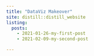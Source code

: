 ```yaml
---
title: "DataViz Makeover"
site: distill::distill_website
listing: 
  posts:
    - 2021-01-26-my-first-post
    - 2021-02-09-my-second-post

---
```

